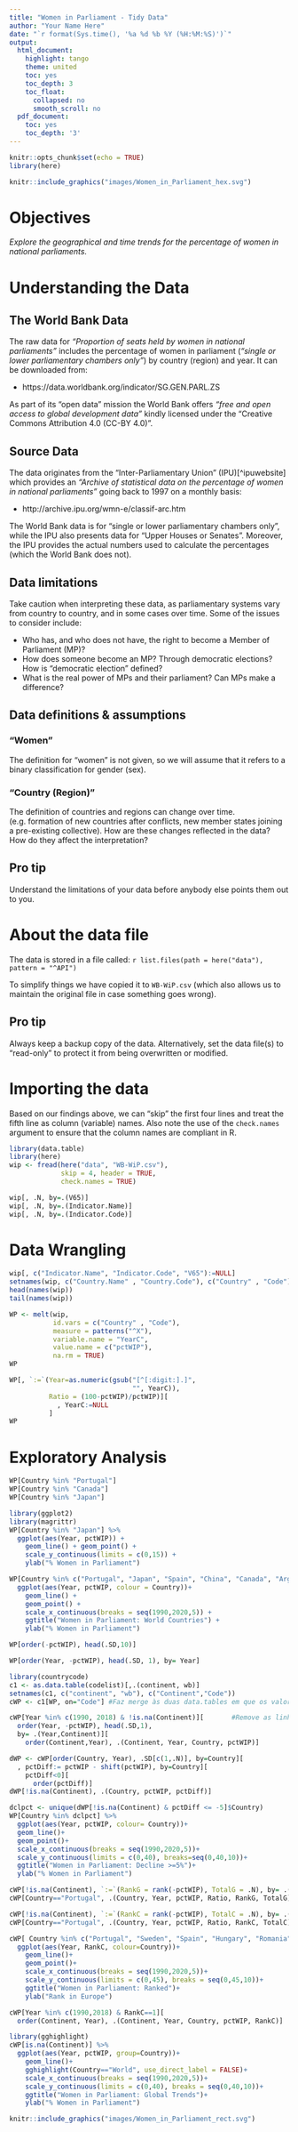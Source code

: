 ```yaml
---
title: "Women in Parliament - Tidy Data"
author: "Your Name Here"
date: "`r format(Sys.time(), '%a %d %b %Y (%H:%M:%S)')`"
output:
  html_document:
    highlight: tango
    theme: united
    toc: yes
    toc_depth: 3
    toc_float:
      collapsed: no
      smooth_scroll: no
  pdf_document:
    toc: yes
    toc_depth: '3'
---
```



```r
knitr::opts_chunk$set(echo = TRUE)
library(here)
```

```r
knitr::include_graphics("images/Women_in_Parliament_hex.svg")
```


# Objectives

*Explore the geographical and time trends for the percentage of women in 
national parliaments.*

# Understanding the Data

## The World Bank Data 

The raw data for *"Proportion of seats held by women in national parliaments"* 
includes the percentage of women in parliament (_"single or lower parliamentary chambers 
only"_) by country (region) and year. It can be downloaded from:

- https://data.worldbank.org/indicator/SG.GEN.PARL.ZS 

As part of its "open data" mission the World Bank offers _"free and open access 
to global development data"_ kindly licensed under the "Creative Commons Attribution 
4.0 (CC-BY 4.0)".

## Source Data

The data originates from the "Inter-Parliamentary Union" (IPU)[^ipuwebsite] which
provides an *_"Archive of statistical data on the percentage of women in 
national parliaments"_* going back to 1997 on a monthly basis:

- http://archive.ipu.org/wmn-e/classif-arc.htm

The World Bank data is for “single or lower parliamentary chambers only”, while 
the IPU also presents data for “Upper Houses or Senates”. Moreover, the IPU provides 
the actual numbers used to calculate the percentages (which the World Bank does not).

## Data limitations

Take caution when interpreting these data, as parliamentary systems vary from country 
to country, and in some cases over time. Some of the issues to consider include:

- Who has, and who does not have, the right to become a Member of Parliament (MP)?
- How does someone become an MP? Through democratic elections? How is "democratic
election" defined? 
- What is the real power of MPs and their parliament? Can MPs make a difference?

## Data definitions & assumptions

### "Women"

The definition for “women” is not given, so we will assume that it refers to a 
binary classification for gender (sex).

### "Country (Region)"

The definition of countries and regions can change over time.  (e.g. formation of new
countries after conflicts, new member states joining a pre-existing collective). 
How are these changes reflected in the data? How do they affect the interpretation? 

## Pro tip

Understand the limitations of your data before anybody else points them out to you. 

# About the data file

The data is stored in a file called: ``r list.files(path = here("data"), pattern = "^API")``

To simplify things we have copied it to `WB-WiP.csv` (which also allows us to 
maintain the original file in case something goes wrong).

## Pro tip

Always keep a backup copy of the data. Alternatively, set the data file(s) to 
“read-only” to protect it from being overwritten or modified.

# Importing the data

Based on our findings above, we can "skip" the first four lines and treat the
fifth line as column (variable) names. Also note the use of the `check.names`
argument to ensure that the column names are compliant in R.

```r
library(data.table)
library(here)
wip <- fread(here("data", "WB-WiP.csv"), 
             skip = 4, header = TRUE,
             check.names = TRUE)
```

```r
wip[, .N, by=.(V65)]
wip[, .N, by=.(Indicator.Name)]
wip[, .N, by=.(Indicator.Code)]
```

# Data Wrangling

```r
wip[, c("Indicator.Name", "Indicator.Code", "V65"):=NULL]
setnames(wip, c("Country.Name" , "Country.Code"), c("Country" , "Code"))
head(names(wip))
tail(names(wip))
```

```r
WP <- melt(wip,
           id.vars = c("Country" , "Code"),
           measure = patterns("^X"),
           variable.name = "YearC",
           value.name = c("pctWIP"),
           na.rm = TRUE)
WP
```

```r
WP[, `:=`(Year=as.numeric(gsub("[^[:digit:].]",
                               "", YearC)),
          Ratio = (100-pctWIP)/pctWIP)][
            , YearC:=NULL
          ]
WP
```


# Exploratory Analysis

```r
WP[Country %in% "Portugal"]
WP[Country %in% "Canada"]
WP[Country %in% "Japan"]
```

```r
library(ggplot2)
library(magrittr)
WP[Country %in% "Japan"] %>%
  ggplot(aes(Year, pctWIP)) +
    geom_line() + geom_point() +
    scale_y_continuous(limits = c(0,15)) +
    ylab("% Women in Parliament")
```

```r

WP[Country %in% c("Portugal", "Japan", "Spain", "China", "Canada", "Argentina", "World")] %>%
  ggplot(aes(Year, pctWIP, colour = Country))+
    geom_line() +
    geom_point() +
    scale_x_continuous(breaks = seq(1990,2020,5)) +
    ggtitle("Women in Parliament: World Countries") +
    ylab("% Women in Parliament")

```

```r
WP[order(-pctWIP), head(.SD,10)]
```

```r
WP[order(Year, -pctWIP), head(.SD, 1), by= Year]
```


```r
library(countrycode)
c1 <- as.data.table(codelist)[,.(continent, wb)]
setnames(c1, c("continent", "wb"), c("Continent","Code"))
cWP <- c1[WP, on="Code"] #Faz merge às duas data.tables em que os valores na coluna Code sejam iguais
```

```r
cWP[Year %in% c(1990, 2018) & !is.na(Continent)][       #Remove as linhas que têm NAs
  order(Year, -pctWIP), head(.SD,1),
  by= .(Year,Continent)][
    order(Continent,Year), .(Continent, Year, Country, pctWIP)]    
```

```r
dWP <- cWP[order(Country, Year), .SD[c(1,.N)], by=Country][
  , pctDiff:= pctWIP - shift(pctWIP), by=Country][
    pctDiff<0][
      order(pctDiff)]
dWP[!is.na(Continent), .(Country, pctWIP, pctDiff)]
```

```r
dclpct <- unique(dWP[!is.na(Continent) & pctDiff <= -5]$Country)
WP[Country %in% dclpct] %>%
  ggplot(aes(Year, pctWIP, colour= Country))+
  geom_line()+
  geom_point()+
  scale_x_continuous(breaks = seq(1990,2020,5))+
  scale_y_continuous(limits = c(0,40), breaks=seq(0,40,10))+
  ggtitle("Women in Parliament: Decline >=5%")+
  ylab("% Women in Parliament")
```

```r
cWP[!is.na(Continent), `:=`(RankG = rank(-pctWIP), TotalG = .N), by= .(Year)]
cWP[Country=="Portugal", .(Country, Year, pctWIP, Ratio, RankG, TotalG)]
```

```r
cWP[!is.na(Continent), `:=`(RankC = rank(-pctWIP), TotalC = .N), by= .(Continent, Year)]
cWP[Country=="Portugal", .(Country, Year, pctWIP, Ratio, RankC, TotalC)][ order((Year))]
```

```r
cWP[ Country %in% c("Portugal", "Sweden", "Spain", "Hungary", "Romania", "Finland", "Germany")] %>%
  ggplot(aes(Year, RankC, colour=Country))+
    geom_line()+
    geom_point()+
    scale_x_continuous(breaks = seq(1990,2020,5))+
    scale_y_continuous(limits = c(0,45), breaks = seq(0,45,10))+
    ggtitle("Women in Parliament: Ranked")+
    ylab("Rank in Europe")
```

```r
cWP[Year %in% c(1990,2018) & RankC==1][
  order(Continent, Year), .(Continent, Year, Country, pctWIP, RankC)]
```

```r
library(gghighlight)
cWP[is.na(Continent)] %>%
  ggplot(aes(Year, pctWIP, group=Country))+
    geom_line()+
    gghighlight(Country=="World", use_direct_label = FALSE)+
    scale_x_continuous(breaks = seq(1990,2020,5))+
    scale_y_continuous(limits = c(0,40), breaks = seq(0,40,10))+
    ggtitle("Women in Parliament: Global Trends")+
    ylab("% Women in Parliament")
```


```r
knitr::include_graphics("images/Women_in_Parliament_rect.svg")
```

